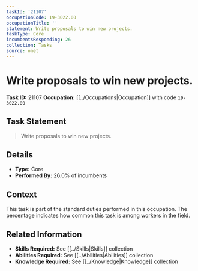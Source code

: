 ```yaml
---
taskId: '21107'
occupationCode: 19-3022.00
occupationTitle: ''
statement: Write proposals to win new projects.
taskType: Core
incumbentsResponding: 26
collection: Tasks
source: onet
---
```

# Write proposals to win new projects.

**Task ID:** 21107
**Occupation:** [[../Occupations|Occupation]] with code `19-3022.00`

## Task Statement

> Write proposals to win new projects.

## Details

- **Type:** Core
- **Performed By:** 26.0% of incumbents

## Context

This task is part of the standard duties performed in this occupation. The percentage indicates how common this task is among workers in the field.

## Related Information

- **Skills Required:** See [[../Skills|Skills]] collection
- **Abilities Required:** See [[../Abilities|Abilities]] collection
- **Knowledge Required:** See [[../Knowledge|Knowledge]] collection

